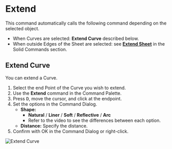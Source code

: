 
# Extend

<Reference shortcut="" command="Extend" button="" />

This command automatically calls the following command depending on the selected object.
   - When Curves are selected: **Extend Curve** described below.
   - When outside Edges of the Sheet are selected: see [**Extend Sheet**](../solid/extend) in the Solid Commands section.

## Extend Curve

You can extend a  Curve.

1. Select the end Point of the Curve you wish to extend.
2. Use the **Extend** command in the Command Palette.
3. Press <kbd>D</kbd>, move the cursor, and click at the endpoint.
4. Set the options in the Command Dialog.
   - **Shape:**
      - **Natural** / **Liner** /  **Soft** /  **Reflective** / **Arc**
      - Refer to the video to see the differences between each option.
   - **Distance:** Specify the distance.
5. Confirm with OK in the Command Dialog or right-click.

![Extend Curve](/img/extend-curve.gif)









